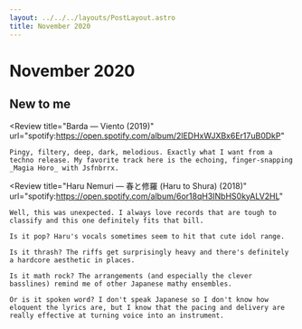 ```yaml
---
layout: ../../../layouts/PostLayout.astro
title: November 2020
---
```



# November 2020

## New to me

<Review
	title="Barda — Viento (2019)"
	url="spotify:https://open.spotify.com/album/2lEDHxWJXBx6Er17uB0DkP"
>
	Pingy, filtery, deep, dark, melodious. Exactly what I want from a techno release. My favorite track here is the echoing, finger-snapping _Magia Horo_ with Jsfnbrrx.
</Review>

<Review
	title="Haru Nemuri — 春と修羅 (Haru to Shura) (2018)"
	url="spotify:https://open.spotify.com/album/6or18qH3INbHS0kyALV2HL"
>
	Well, this was unexpected. I always love records that are tough to classify and this one definitely fits that bill.

	Is it pop? Haru's vocals sometimes seem to hit that cute idol range.

	Is it thrash? The riffs get surprisingly heavy and there's definitely a hardcore aesthetic in places.

	Is it math rock? The arrangements (and especially the clever basslines) remind me of other Japanese mathy ensembles.

	Or is it spoken word? I don't speak Japanese so I don't know how eloquent the lyrics are, but I know that the pacing and delivery are really effective at turning voice into an instrument.
</Review>
